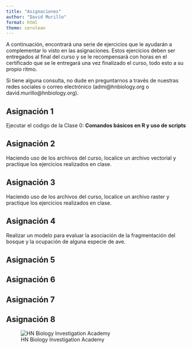 ---
title: "Asignaciones"
author: "David Murillo"
format: html
theme: cerulean
---

A continuación, encontrará una serie de ejercicios que le ayudarán a complementar lo visto en las asignaciones. Estos ejercicios deben ser entregados al final del curso y se le recompensará con horas en el certificado que se le entregará una vez finalizado el curso, todo esto a su propio ritmo. 

Si tiene alguna consulta, no dude en preguntarnos a través de nuestras redes sociales o correo electrónico (admi@hnbiology.org o david.murillo@hnbiology.org).

::: panel-tabset

## Asignación 1

Ejecutar el codigo de la Clase 0: **Comandos básicos en R y uso de scripts**


## Asignación 2

Haciendo uso de los archivos del curso, localice un archivo vectorial y practique los ejercicios realizados en clase.

## Asignación 3

Haciendo uso de los archivos del curso, localice un archivo raster y practique los ejercicios realizados en clase.


## Asignación 4

Realizar un modelo para evaluar la asociación de la fragmentación del bosque y la ocupación de alguna especie de ave.

## Asignación 5


## Asignación 6


## Asignación 7


## Asignación 8




:::


![HN Biology Investigation Academy](HN Cursos publicidad/HN Biology Inv large.jpg)

